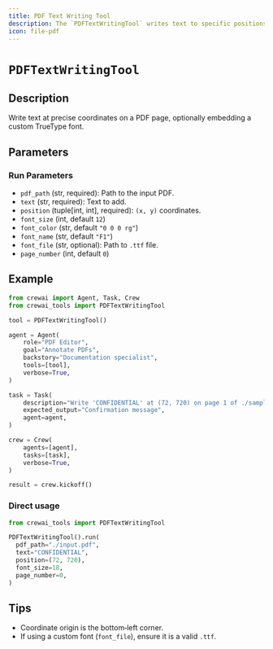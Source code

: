 ```yaml
---
title: PDF Text Writing Tool
description: The `PDFTextWritingTool` writes text to specific positions in a PDF, supporting custom fonts.
icon: file-pdf
---
```


# `PDFTextWritingTool`

## Description

Write text at precise coordinates on a PDF page, optionally embedding a custom TrueType font.

## Parameters

### Run Parameters

- `pdf_path` (str, required): Path to the input PDF.
- `text` (str, required): Text to add.
- `position` (tuple[int, int], required): `(x, y)` coordinates.
- `font_size` (int, default `12`)
- `font_color` (str, default `"0 0 0 rg"`)
- `font_name` (str, default `"F1"`)
- `font_file` (str, optional): Path to `.ttf` file.
- `page_number` (int, default `0`)

## Example

```python Code
from crewai import Agent, Task, Crew
from crewai_tools import PDFTextWritingTool

tool = PDFTextWritingTool()

agent = Agent(
    role="PDF Editor",
    goal="Annotate PDFs",
    backstory="Documentation specialist",
    tools=[tool],
    verbose=True,
)

task = Task(
    description="Write 'CONFIDENTIAL' at (72, 720) on page 1 of ./sample.pdf",
    expected_output="Confirmation message",
    agent=agent,
)

crew = Crew(
    agents=[agent], 
    tasks=[task],
    verbose=True,
)

result = crew.kickoff()
```

### Direct usage

```python Code
from crewai_tools import PDFTextWritingTool

PDFTextWritingTool().run(
  pdf_path="./input.pdf",
  text="CONFIDENTIAL",
  position=(72, 720),
  font_size=18,
  page_number=0,
)
```

## Tips

- Coordinate origin is the bottom‑left corner.
- If using a custom font (`font_file`), ensure it is a valid `.ttf`.


